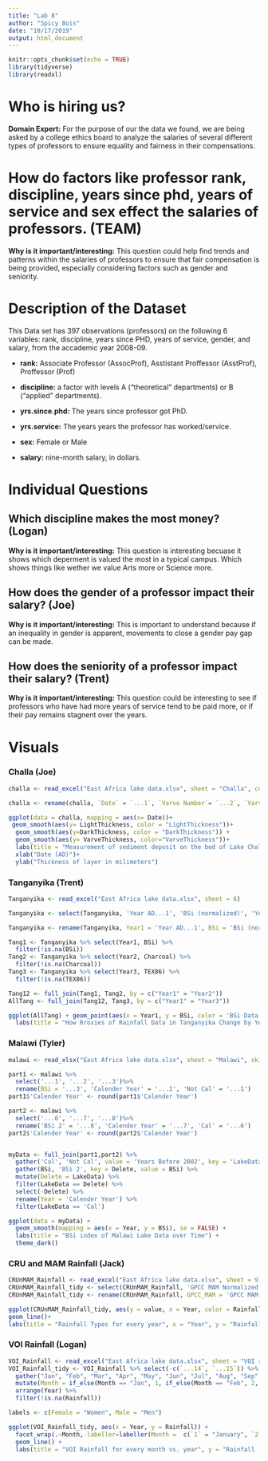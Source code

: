 ```yaml
---
title: "Lab 8"
author: "Spicy Bois"
date: "10/17/2019"
output: html_document
---
```


```r
knitr::opts_chunk$set(echo = TRUE)
library(tidyverse)
library(readxl)
```

# Who is hiring us?
**Domain Expert:** For the purpose of our the data we found, we are being asked by a college ethics board to analyze the salaries of several different types of professors to ensure equality and fairness in their compensations. 

# How do factors like professor rank, discipline, years since phd, years of service and sex effect the salaries of professors. (TEAM)
**Why is it important/interesting:** This question could help find trends and patterns within the salaries of professors to ensure that fair compensation is being provided, especially considering factors such as gender and seniority.

# Description of the Dataset
This Data set has 397 observations (professors) on the following 6 variables: rank, discipline, years since PHD, years of service, gender, and salary, from the accademic year 2008-09.

  * **rank:** Associate Professor (AssocProf), Asstistant Proffessor  (AsstProf), Proffessor (Prof)

  * **discipline:** a factor with levels A (“theoretical” departments) or B (“applied” departments).

  * **yrs.since.phd:** The years since professor got PhD.

  * **yrs.service:** The years years the professor has worked/service.

  * **sex:** Female or Male

  * **salary:** nine-month salary, in dollars.

# Individual Questions
## Which discipline makes the most money? (Logan)
**Why is it important/interesting:** This question is interesting becuase it shows which deperment is valued the most in a typical campus. Which shows things like wether we value Arts more or Science more.

## How does the gender of a professor impact their salary? (Joe)
**Why is it important/interesting:** This is important to understand because if an inequality in gender is apparent, movements to close a gender pay gap can be made.

## How does the seniority of a professor impact their salary? (Trent)
**Why is it important/interesting:** This question could be interesting to see if professors who have had more years of service tend to be paid more, or if their pay remains stagnent over the years.

# Visuals
### Challa (Joe)
```r
challa <- read_excel("East Africa lake data.xlsx", sheet = "Challa", col_names = FALSE, col_types = NULL, na = "", skip = 3)

challa <- rename(challa, `Date` = `...1`, `Varve Number`= `...2`, `VarveThickness` = `...3`, `LightThickness` = `...4`, `DarkThickness`= `...5`)

ggplot(data = challa, mapping = aes(x= Date))+
 geom_smooth(aes(y= LightThickness, color = "LightThickness"))+
  geom_smooth(aes(y=DarkThickness, color = "DarkThickness")) +
  geom_smooth(aes(y= VarveThickness, color="VarveThickness"))+
  labs(title = "Measurement of sediment deposit on the bed of Lake Challa", caption= "Varve is the cumulative value of DarkThickness and LightThickness.", fill= "Layers")+
  xlab("Date (AD)")+
  ylab("Thickness of layer in milimeters")
```


### Tanganyika (Trent)
```r
Tanganyika <- read_excel("East Africa lake data.xlsx", sheet = 6)

Tanganyika <- select(Tanganyika, 'Year AD...1', 'BSi (normalized)', 'Year AD...4', 'Charcoal (normalized)','Year', TEX86)

Tanganyika <- rename(Tanganyika, Year1 = 'Year AD...1', BSi = 'BSi (normalized)',Year2 = 'Year AD...4', Charcoal = 'Charcoal (normalized)', Year3 = 'Year')

Tang1 <- Tanganyika %>% select(Year1, BSi) %>%
  filter(!is.na(BSi)) 
Tang2 <- Tanganyika %>% select(Year2, Charcoal) %>%
  filter(!is.na(Charcoal))
Tang3 <- Tanganyika %>% select(Year3, TEX86) %>%
  filter(!is.na(TEX86))

Tang12 <- full_join(Tang1, Tang2, by = c("Year1" = "Year2"))
AllTang <- full_join(Tang12, Tang3, by = c("Year1" = "Year3")) 

ggplot(AllTang) + geom_point(aes(x = Year1, y = BSi, color = 'BSi Data')) + geom_point(aes(x = Year1, y = Charcoal, color='Charcoal Data')) + geom_point(aes(x = Year1, y = TEX86, color='TEX86 Data'))
  labs(title = "How Rroxies of Rainfall Data in Tanganyika Change by Year", y = "Rainfall (cm)", x = "Year")

```

### Malawi (Tyler)
```r
malawi <- read_xlsx("East Africa lake data.xlsx", sheet = "Malawi", skip = 2, col_names = FALSE)

part1 <- malawi %>%
  select('...1', '...2', '...3')%>%
  rename(BSi = '...3', 'Calender Year' = '...2', 'Not Cal' = '...1')
part1$'Calender Year' <- round(part1$'Calender Year')

part2 <- malawi %>%
  select('...6', '...7', '...8')%>%
  rename('BSi 2' = '...8', 'Calender Year' = '...7', 'Cal' = '...6')
part2$'Calender Year' <- round(part2$'Calender Year')


myData <- full_join(part1,part2) %>%
  gather('Cal', 'Not Cal', value = 'Years Before 2002', key = 'LakeData') %>%
  gather(BSi, 'BSi 2', key = Delete, value = BSi) %>%
  mutate(Delete = LakeData) %>%
  filter(LakeData == Delete) %>%
  select(-Delete) %>%
  rename(Year = 'Calender Year') %>%
  filter(LakeData == 'Cal')

ggplot(data = myData) +
  geom_smooth(mapping = aes(x = Year, y = BSi), se = FALSE) +
  labs(title = "BSi index of Malawi Lake Data over Time") + 
  theme_dark()
```

### CRU and MAM Rainfall (Jack)
```r
CRUnMAM_Rainfall <- read_excel("East Africa lake data.xlsx", sheet = 9)
CRUnMAM_Rainfall_tidy <- select(CRUnMAM_Rainfall, 'GPCC MAM Normalized',	'CRU MAM Normalized',	'GPCC OND Normalized', 'CRU OND Normalized')
CRUnMAM_Rainfall_tidy <- rename(CRUnMAM_Rainfall, GPCC_MAM = 'GPCC MAM Normalized',	CRU_MAM = 'CRU MAM Normalized',	GPCC_OND = 'GPCC OND Normalized', CRU_OND = 'CRU OND Normalized') %>% gather(GPCC_MAM, CRU_MAM,	GPCC_OND, CRU_OND, key = "Rainfall_type", value = "value")

ggplot(CRUnMAM_Rainfall_tidy, aes(y = value, x = Year, color = Rainfall_type)) +
geom_line()+
labs(title = "Rainfall Types for every year", x = "Year", y = "Rainfall")
```


### VOI Rainfall (Logan)
```r
VOI_Rainfall <- read_excel("East Africa lake data.xlsx", sheet = "VOI rainfall station data")
VOI_Rainfall_tidy <- VOI_Rainfall %>% select(-c(`...14`, `...15`)) %>% 
  gather("Jan", "Feb", "Mar", "Apr", "May", "Jun", "Jul", "Aug", "Sep", "Oct", "Nov", "Dec", key = "Month", value = "Rainfall") %>%
  mutate(Month = if_else(Month == "Jan", 1, if_else(Month == "Feb", 2, if_else(Month == "Mar", 3, if_else(Month == "Apr", 4, if_else(Month == "May", 5, if_else(Month == "Jun", 6, if_else(Month == "Jul", 7, if_else(Month == "Aug", 8, if_else(Month == "Sep", 9, if_else(Month == "Oct", 10, if_else(Month == "Nov", 11, if_else(Month == "Dec", 12, 0))))))))))))) %>% 
  arrange(Year) %>%
  filter(!is.na(Rainfall))

labels <- c(Female = "Women", Male = "Men")

ggplot(VOI_Rainfall_tidy, aes(x = Year, y = Rainfall)) + 
  facet_wrap(.~Month, labeller=labeller(Month =  c(`1` = "January", `2` = "February", `3` = "March", `4` = "April", `5` = "May", `6` = "June", `7` = "July", `8` = "August", `9` = "September", `10` = "October", `11` = "November", `12` = "December"))) + 
  geom_line() + 
  labs(title = "VOI Rainfall for every month vs. year", y = "Rainfall (cm)", x = "Year")
```




